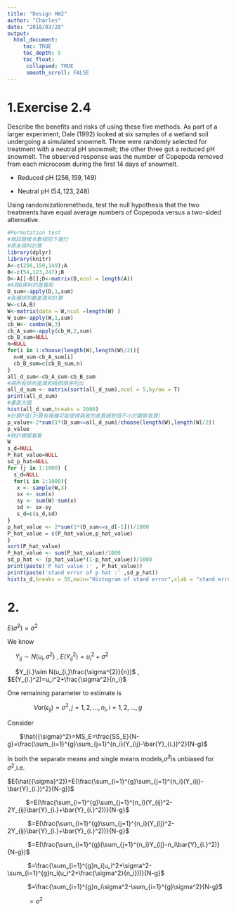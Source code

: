 ```yaml
---
title: "Design HW2"
author: "Charles"
date: "2018/03/20"
output: 
  html_document:
     toc: TRUE
     toc_depth: 5
     toc_float:
      collapsed: TRUE
      smooth_scroll: FALSE
---
```

# 1.Exercise 2.4
Describe the benefits and risks of using these five methods.
As part of a larger experiment, Dale (1992) looked at six samples of a wetland soil undergoing a simulated snowmelt. Three were randomly selected for treatment with a neutral pH snowmelt; the other three got a reduced pH snowmelt. The observed response was the number of Copepoda removed from each microcosm during the first 14 days of snowmelt.
 
 - Reduced pH $(256,159,149)$
 
 - Neutral pH $(54,123,248)$

Using randomizationmethods, test the null hypothesis that the two treatments have equal average numbers of Copepoda versus a two-sided alternative.


```r
#Permutation test
#兩試驗樣本數相同下進行
#原本資料計算
library(dplyr)
library(knitr)
A<-c(256,159,149);A
B<-c(54,123,247);B
D<-A[]-B[];D<-matrix(D,ncol = length(A))
#A與B資料的差異和
D_sum<-apply(D,1,sum)
#各種排列數差異和計算
W<-c(A,B)
W<-matrix(data = W,ncol =length(W) )
W_sum<-apply(W,1,sum)
cb_W<- combn(W,3)
cb_A_sum<-apply(cb_W,2,sum)
cb_B_sum=NULL
n=NULL
for(i in 1:choose(length(W),length(W)/2)){
  n=W_sum-cb_A_sum[i]
  cb_B_sum=c(cb_B_sum,n)
}
all_d_sum<-cb_A_sum-cb_B_sum
#將所有排列差異和按照順序列出
all_d_sum <- matrix(sort(all_d_sum),ncol = 5,byrow = T)
print(all_d_sum)
#畫直方圖
hist(all_d_sum,breaks = 2000)
#計算P值(計算有幾種可能使得兩者的差異絕對值不小於觀察差異)
p_value<-2*sum(1*(D_sum<=all_d_sum)/choose(length(W),length(W)/2))
p_value
#統計模擬看看
W
s_d=NULL
P_hat_value=NULL
sd_p_hat=NULL
for (j in 1:1000) {
  s_d=NULL
  for(i in 1:1000){
   x <- sample(W,3)
   sx <- sum(x)
   sy <- sum(W)-sum(x)
   sd <- sx-sy
   s_d=c(s_d,sd)
}
p_hat_value <- 2*sum(1*(D_sum<=s_d[-1]))/1000
P_hat_value = c(P_hat_value,p_hat_value)
}
sort(P_hat_value)
P_hat_value <- sum(P_hat_value)/1000
sd_p_hat <- (p_hat_value*(1-p_hat_value))/1000
print(paste('P hat value :' , P_hat_value))
print(paste('stand error of p hat :' ,sd_p_hat))
hist(s_d,breaks = 50,main="Histogram of stand error",xlab = "stand error")

```

# 2.
$E\left(\widehat{\sigma}^{2}\right)=\sigma^{2}$

We know 
 
&emsp;  $Y_{ij}\sim N(u_i,\sigma^{2})$ , $E(Y_{ij}^2)=u_i^2+\sigma^2$
 
&emsp; $Y_{i.}\sim N(u_{i,}\frac{\sigma^{2}}{n})$ , $E(Y_{i.}^2)=u_i^2+\frac{\sigma^2}{n_i}$

One remaining parameter to estimate is 
 
&emsp;&emsp;&emsp;&emsp; $Var({\epsilon}_{ij})={\sigma}^2 , j=1,2,...,n_i , i=1,2,...,g$
 
Consider

&emsp;&emsp;$\hat{{\sigma}^2}=MS_E=\frac{SS_E}{N-g}=\frac{\sum_{i=1}^{g}\sum_{j=1}^{n_i}(Y_{ij}-\bar{Y}_{i.})^2}{N-g}$

In both the separate means and single means models,$\hat{\sigma}^2$is unbiased for $\sigma^2$,i.e.

 $E(\hat{{\sigma}^2})=E(\frac{\sum_{i=1}^{g}\sum_{j=1}^{n_i}(Y_{ij}-\bar{Y}_{i.})^2}{N-g})$

&emsp;&emsp;&emsp;$=E(\frac{\sum_{i=1}^{g}\sum_{j=1}^{n_i}(Y_{ij}^2-2Y_{ij}\bar{Y}_{i.}+\bar{Y}_{i.}^2))}{N-g}$

&emsp;&emsp;&emsp; $=E(\frac{\sum_{i=1}^{g}\sum_{j=1}^{n_i}(Y_{ij}^2-2Y_{ij}\bar{Y}_{i.}+\bar{Y}_{i.}^2))}{N-g}$

&emsp;&emsp;&emsp; $=E(\frac{\sum_{i=1}^{g}(\sum_{j=1}^{n_i}Y_{ij}-n_i\bar{Y}_{i.}^2)}{N-g})$

&emsp;&emsp;&emsp; $=\frac{\sum_{i=1}^{g}n_i(u_i^2+\sigma^2-\sum_{i=1}^{g}n_i(u_i^2+\frac{\sigma^2}{n_i}))}{N-g}$

&emsp;&emsp;&emsp; $=\frac{\sum_{i=1}^{g}n_i\sigma^2-\sum_{i=1}^{g}\sigma^2}{N-g}$

&emsp;&emsp;&emsp; $=\sigma^2$
